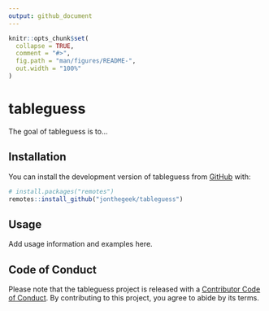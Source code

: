```yaml
---
output: github_document
---
```


<!-- README.md is generated from README.Rmd. Please edit that file -->

```r
knitr::opts_chunk$set(
  collapse = TRUE,
  comment = "#>",
  fig.path = "man/figures/README-",
  out.width = "100%"
)
```

# tableguess

<!-- badges: start -->
<!-- badges: end -->

The goal of tableguess is to...

## Installation

You can install the development version of tableguess from [GitHub](https://github.com/) with:

``` r
# install.packages("remotes")
remotes::install_github("jonthegeek/tableguess")
```

## Usage

Add usage information and examples here.

## Code of Conduct

Please note that the tableguess project is released with a [Contributor Code of Conduct](https://jonthegeek.github.io/tableguess/CODE_OF_CONDUCT.html). By contributing to this project, you agree to abide by its terms.
